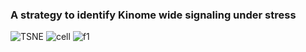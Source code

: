 ### A strategy to identify Kinome wide signaling under stress
![TSNE](img/tsne_base.png)
![cell](img/Experiment_Cartoon.png)
![f1](img/Figure_1.png)
